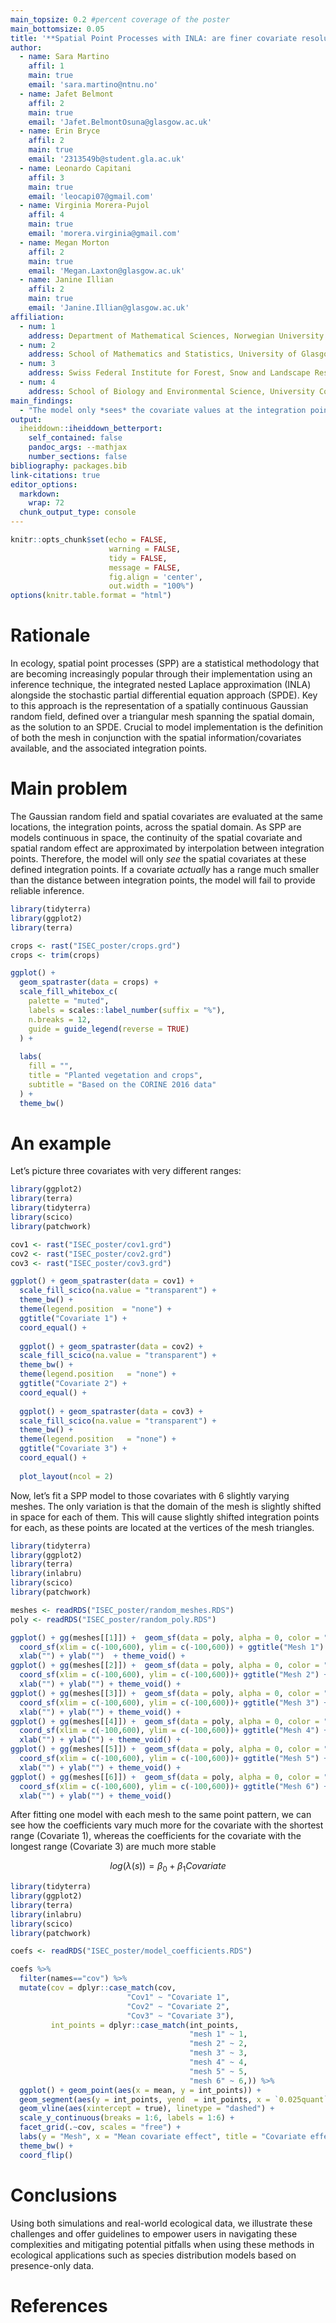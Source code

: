 ```yaml
---
main_topsize: 0.2 #percent coverage of the poster
main_bottomsize: 0.05
title: '**Spatial Point Processes with INLA: are finer covariate resolutions always better?**'
author:
  - name: Sara Martino
    affil: 1
    main: true
    email: 'sara.martino@ntnu.no'
  - name: Jafet Belmont
    affil: 2
    main: true
    email: 'Jafet.BelmontOsuna@glasgow.ac.uk'
  - name: Erin Bryce
    affil: 2
    main: true
    email: '2313549b@student.gla.ac.uk'
  - name: Leonardo Capitani 
    affil: 3
    main: true
    email: 'leocapi07@gmail.com'
  - name: Virginia Morera-Pujol
    affil: 4
    main: true
    email: 'morera.virginia@gmail.com'
  - name: Megan Morton
    affil: 2
    main: true
    email: 'Megan.Laxton@glasgow.ac.uk'
  - name: Janine Illian 
    affil: 2
    main: true
    email: 'Janine.Illian@glasgow.ac.uk'
affiliation:
  - num: 1
    address: Department of Mathematical Sciences, Norwegian University of Science and Technology
  - num: 2
    address: School of Mathematics and Statistics, University of Glasgow
  - num: 3
    address: Swiss Federal Institute for Forest, Snow and Landscape Research WSL, Birmensdorf, Switzerland
  - num: 4
    address: School of Biology and Environmental Science, University College Dublin
main_findings:
  - "The model only *sees* the covariate values at the integration points. Therefore, **the integration scheme and the covariates need to have similar resolution**"
output: 
  iheiddown::iheiddown_betterport:
    self_contained: false
    pandoc_args: --mathjax
    number_sections: false
bibliography: packages.bib
link-citations: true
editor_options: 
  markdown: 
    wrap: 72
  chunk_output_type: console
---
```


```r
knitr::opts_chunk$set(echo = FALSE,
                      warning = FALSE,
                      tidy = FALSE,
                      message = FALSE,
                      fig.align = 'center',
                      out.width = "100%")
options(knitr.table.format = "html") 
```

<!--# Author's order: I think we agreed Sara first and then alphabetical order and that's how's in the abstract so leaving it like that! -->

# Rationale

In ecology, spatial point processes (SPP) are a statistical methodology that are becoming increasingly popular through their implementation using an inference technique, the integrated nested Laplace approximation (INLA) alongside the stochastic partial differential equation approach (SPDE). Key to this approach is the representation of a spatially continuous Gaussian random field, defined over a triangular mesh spanning the spatial domain, as the solution to an SPDE. Crucial to model implementation is the definition of both the mesh in conjunction with the spatial information/covariates available, and the associated integration points.     

<!-- Erin update: just an idea - not sure it made it shorter or less technical though! -->
<!-- Intro: I would love this to be a bit shorter and maybe a bit less technical, worth giving it some thought. Also need to make sure we convey the message that this is not SPDE/INLA's fault, and this intro is very inla/SPDE centric which I'm not sure conveys that. The word covariate is not even mentioned! The main message is that we need to chose covariates that act at a scale appropirate for the mesh/ipoints, not that the mesh and the ipoints can be thought of separately -->

# Main problem

The Gaussian random field and spatial covariates are evaluated at the same locations, the integration points, across the spatial domain. As SPP are models continuous in space, the continuity of the spatial covariate and spatial random effect are approximated by interpolation between integration points. Therefore, the model will only _see_ the spatial covariates at these defined integration points. If a covariate _actually_ has a range much smaller than the distance between integration points, the model will fail to provide reliable inference.  

<!-- Erin update: just tried to make it sound less like an INLA/SPDE problem -->

```r

library(tidyterra)
library(ggplot2)
library(terra)

crops <- rast("ISEC_poster/crops.grd")
crops <- trim(crops)

ggplot() +
  geom_spatraster(data = crops) +
  scale_fill_whitebox_c(
    palette = "muted",
    labels = scales::label_number(suffix = "%"),
    n.breaks = 12,
    guide = guide_legend(reverse = TRUE)
  ) +
  
  labs(
    fill = "",
    title = "Planted vegetation and crops",
    subtitle = "Based on the CORINE 2016 data"
  ) + 
  theme_bw()
```

<!-- Is there a way to centre this figure and the covariates one? Ive used fig.align in the chunk options but they are weirdly aligned to the right of the column  -->


# An example

Let's picture three covariates with very different ranges: 

```r

library(ggplot2)
library(terra)
library(tidyterra)
library(scico)
library(patchwork)

cov1 <- rast("ISEC_poster/cov1.grd")
cov2 <- rast("ISEC_poster/cov2.grd")
cov3 <- rast("ISEC_poster/cov3.grd")

ggplot() + geom_spatraster(data = cov1) + 
  scale_fill_scico(na.value = "transparent") + 
  theme_bw() +
  theme(legend.position  = "none") +
  ggtitle("Covariate 1") + 
  coord_equal() +
  
  ggplot() + geom_spatraster(data = cov2) + 
  scale_fill_scico(na.value = "transparent") + 
  theme_bw() +
  theme(legend.position   = "none") +
  ggtitle("Covariate 2") + 
  coord_equal() +
  
  ggplot() + geom_spatraster(data = cov3) + 
  scale_fill_scico(na.value = "transparent") + 
  theme_bw() +
  theme(legend.position   = "none") +
  ggtitle("Covariate 3") + 
  coord_equal() +
  
  plot_layout(ncol = 2)

```

Now, let's fit a SPP model to those covariates with 6 slightly varying meshes. The only variation is that the domain of the mesh is slightly shifted in space for each of them. This will cause slightly shifted integration points for each, as these points are located at the vertices of the mesh triangles. 

```r

library(tidyterra)
library(ggplot2)
library(terra)
library(inlabru)
library(scico)
library(patchwork)

meshes <- readRDS("ISEC_poster/random_meshes.RDS")
poly <- readRDS("ISEC_poster/random_poly.RDS")

ggplot() + gg(meshes[[1]]) +  geom_sf(data = poly, alpha = 0, color = "red") +
  coord_sf(xlim = c(-100,600), ylim = c(-100,600)) + ggtitle("Mesh 1") +
  xlab("") + ylab("")  + theme_void() + 
ggplot() + gg(meshes[[2]]) +  geom_sf(data = poly, alpha = 0, color = "red")+
  coord_sf(xlim = c(-100,600), ylim = c(-100,600))+ ggtitle("Mesh 2") +
  xlab("") + ylab("") + theme_void() +
ggplot() + gg(meshes[[3]]) +  geom_sf(data = poly, alpha = 0, color = "red")+
  coord_sf(xlim = c(-100,600), ylim = c(-100,600))+ ggtitle("Mesh 3") +
  xlab("") + ylab("") + theme_void() +
ggplot() + gg(meshes[[4]]) +  geom_sf(data = poly, alpha = 0, color = "red")+
  coord_sf(xlim = c(-100,600), ylim = c(-100,600))+ ggtitle("Mesh 4") +
  xlab("") + ylab("") + theme_void() +
ggplot() + gg(meshes[[5]]) +  geom_sf(data = poly, alpha = 0, color = "red")+
  coord_sf(xlim = c(-100,600), ylim = c(-100,600))+ ggtitle("Mesh 5") +
  xlab("") + ylab("") + theme_void() +
ggplot() + gg(meshes[[6]]) +  geom_sf(data = poly, alpha = 0, color = "red")+
  coord_sf(xlim = c(-100,600), ylim = c(-100,600))+ ggtitle("Mesh 6") +
  xlab("") + ylab("") + theme_void() 
```

After fitting one model with each mesh to the same point pattern, we can see how the coefficients vary much more for the covariate with the shortest range (Covariate 1), whereas the coefficients for the covariate with the longest range (Covariate 3) are much more stable 

$$
log(\lambda(s)) = \beta_{0} + \beta_{1}Covariate
$$



```r

library(tidyterra)
library(ggplot2)
library(terra)
library(inlabru)
library(scico)
library(patchwork)

coefs <- readRDS("ISEC_poster/model_coefficients.RDS")

coefs %>% 
  filter(names=="cov") %>%
  mutate(cov = dplyr::case_match(cov, 
                          "Cov1" ~ "Covariate 1", 
                          "Cov2" ~ "Covariate 2", 
                          "Cov3" ~ "Covariate 3"), 
         int_points = dplyr::case_match(int_points, 
                                        "mesh 1" ~ 1,
                                        "mesh 2" ~ 2,
                                        "mesh 3" ~ 3,
                                        "mesh 4" ~ 4,
                                        "mesh 5" ~ 5,
                                        "mesh 6" ~ 6,)) %>% 
  ggplot() + geom_point(aes(x = mean, y = int_points)) +
  geom_segment(aes(y = int_points, yend  = int_points, x = `0.025quant`, xend = `0.975quant`)) +
  geom_vline(aes(xintercept = true), linetype = "dashed") + 
  scale_y_continuous(breaks = 1:6, labels = 1:6) +
  facet_grid(.~cov, scales = "free") +
  labs(y = "Mesh", x = "Mean covariate effect", title = "Covariate effect") + 
  theme_bw() + 
  coord_flip()

```


# Conclusions

Using both simulations and real-world ecological data, we illustrate
these challenges and offer guidelines to empower users in navigating
these complexities and mitigating potential pitfalls when using these
methods in ecological applications such as species distribution models
based on presence-only data.

# References
